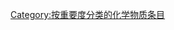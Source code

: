 {{catmore1|[[Wikipedia:化学物质专题|Wikipedia:化学物质专题]]}}
{{Articles by Importance | topic=化学物质 | importance= }}
{{CategoryTOC}}

{{empty category}}

[[Category:按重要度分类的化学物质条目|Category:按重要度分类的化学物质条目]]